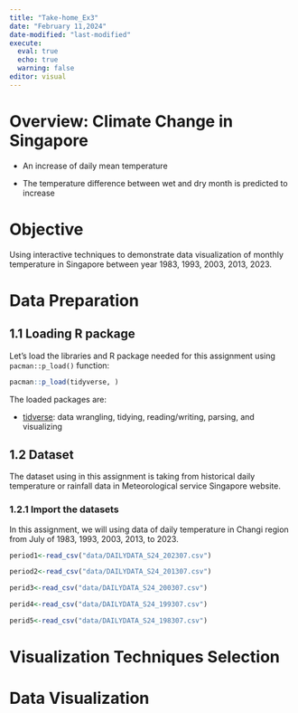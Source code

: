 ```yaml
---
title: "Take-home_Ex3"
date: "February 11,2024"
date-modified: "last-modified"
execute: 
  eval: true 
  echo: true
  warning: false
editor: visual 
---
```


# Overview: Climate Change in Singapore

-   An increase of daily mean temperature

-   The temperature difference between wet and dry month is predicted to increase

# Objective

Using interactive techniques to demonstrate data visualization of monthly temperature in Singapore between year 1983, 1993, 2003, 2013, 2023.

# Data Preparation

## 1.1 Loading R package

Let's load the libraries and R package needed for this assignment using `pacman::p_load()` function:

```r
pacman::p_load(tidyverse, )
```

The loaded packages are:

-   [tidverse](https://www.tidyverse.org/): data wrangling, tidying, reading/writing, parsing, and visualizing

## 1.2 Dataset

The dataset using in this assignment is taking from historical daily temperature or rainfall data in Meteorological service Singapore website.

### 1.2.1 Import the datasets

In this assignment, we will using data of daily temperature in Changi region from July of 1983, 1993, 2003, 2013, to 2023.

```r
period1<-read_csv("data/DAILYDATA_S24_202307.csv")
```

```r
period2<-read_csv("data/DAILYDATA_S24_201307.csv")
```

```r
perid3<-read_csv("data/DAILYDATA_S24_200307.csv")
```

```r
perid4<-read_csv("data/DAILYDATA_S24_199307.csv")
```

```r
perid5<-read_csv("data/DAILYDATA_S24_198307.csv")
```

# Visualization Techniques Selection

# Data Visualization
